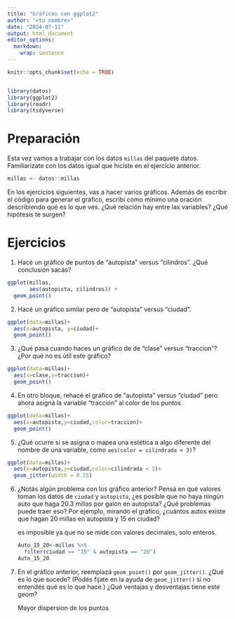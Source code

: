 ```yaml
---
title: "Gráficos con ggplot2"
author: "<tu nombre>"
date: "2024-07-11"
output: html_document
editor_options: 
  markdown: 
    wrap: sentence
---
```


```r
knitr::opts_chunk$set(echo = TRUE)


library(datos)
library(ggplot2)
library(readr)
library(tidyverse)

```

# Preparación

Esta vez vamos a trabajar con los datos `millas` del paquete datos.
Familiarizate con los datos igual que hiciste en el ejercicio anterior.

```r
millas <- datos::millas
```

En los ejercicios siguientes, vas a hacer varios gráficos.
Además de escribir el código para generar el gráfico, escribí como mínimo una oración describiendo qué es lo que ves.
¿Qué relación hay entre las variables?
¿Qué hipótesis te surgen?

# Ejercicios

1.  Hacé un gráfico de puntos de "autopista" versus "cilindros". ¿Qué conclusión sacás?

```r
ggplot(millas, 
       aes(autopista, cilindros)) +
  geom_point()
```

2.  Hacé un gráfico similar pero de "autopista" versus "ciudad".

```r
ggplot(data=millas)+
  aes(x=autopista, y=ciudad)+
  geom_point()
```

3.  ¿Qué pasa cuando haces un gráfico de de "clase" versus "traccion"? ¿Por qué no es útil este gráfico?

```r
ggplot(data=millas)+
  aes(x=clase,y=traccion)+
  geom_point()
```

4.  En otro bloque, rehacé el gráfico de "autopista" versus "ciudad" pero ahora asigná la variable "tracción" al color de los puntos.

```r
ggplot(data=millas)+
  aes(x=autopista,y=ciudad,color=traccion)+
  geom_point()
```

5.  ¿Qué ocurre si se asigna o mapea una estética a algo diferente del nombre de una variable, como `aes(color = cilindrada < 3)`?

```r
ggplot(data=millas)+
  aes(x=autopista,y=ciudad,color=cilindrada < 3)+
  geom_jitter(width = 0.25)
```

6.  ¿Notás algún problema con los gráfico anterior?
    Pensá en qué valores toman los datos de `ciudad` y `autopista`, ¿es posible que no haya ningún auto que haga 20.3 millas por galón en autopista?
    ¿Qué problemas puede traer eso?
    Por ejemplo, mirando el gráfico, ¿cuántos autos existe que hagan 20 millas en autopista y 15 en ciudad?

    es imposible ya que no se mide con valores decimales, solo enteros.

    ```r
    Auto_15_20<-millas %>% 
      filter(ciudad == "15" & autopista == "20")
    Auto_15_20
    ```

7.  En el gráfico anterior, reemplazá `geom_point()` por `geom_jitter()`.
    ¿Qué es lo que sucede?
    (Podés fijate en la ayuda de `geom_jitter()` si no entendés qué es lo que hace.) ¿Qué ventajas y desventajas tiene este geom?

    Mayor dispersion de los puntos
